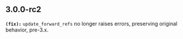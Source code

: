 ## 3.0.0-rc2
**`(fix):`** `update_forward_refs` no longer raises errors, preserving original behavior, pre-3.x.


